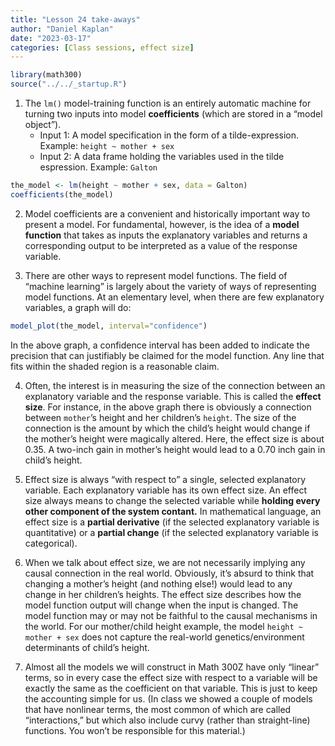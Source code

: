```yaml
---
title: "Lesson 24 take-aways"
author: "Daniel Kaplan"
date: "2023-03-17"
categories: [Class sessions, effect size]
---
```


```r
library(math300)
source("../../_startup.R")
```

1. The `lm()` model-training function is an entirely automatic machine for turning two inputs into model **coefficients** (which are stored in a "model object").
    - Input 1: A model specification in the form of a tilde-expression. Example: `height ~ mother + sex`
    - Input 2: A data frame holding the variables used in the tilde espression. Example: `Galton`
    
```r
the_model <- lm(height ~ mother + sex, data = Galton)
coefficients(the_model)
```
    
2. Model coefficients are a convenient and historically important way to present a model. For fundamental, however, is the idea of a **model function** that takes as inputs the explanatory variables and returns a corresponding output to be interpreted as a value of the response variable.

3. There are other ways to represent model functions. The field of "machine learning" is largely about the variety of ways of representing model functions. At an elementary level, when there are few explanatory variables, a graph will do:

```r
model_plot(the_model, interval="confidence")
```

In the above graph, a confidence interval has been added to indicate the precision that can justifiably be claimed for the model function. Any line that fits within the shaded region is a reasonable claim.

4. Often, the interest is in measuring the size of the connection between an explanatory variable and the response variable. This is called the **effect size**. For instance, in the above graph there is obviously a connection between `mother`'s height and her children's `height`. The size of the connection is the amount by which the child's height would change if the mother's height were magically altered. Here, the effect size is about 0.35. A two-inch gain in mother's height would lead to a 0.70 inch gain in child's height.

5. Effect size is always "with respect to" a single, selected explanatory variable. Each explanatory variable has its own effect size. An effect size always means to change the selected variable while **holding every other component of the system contant.** In mathematical language, an effect size is a **partial derivative** (if the selected explanatory variable is quantitative) or a **partial change** (if the selected explanatory variable is categorical).

6. When we talk about effect size, we are not necessarily implying any causal connection in the real world. Obviously, it's absurd to think that changing a mother's height (and nothing else!) would lead to any change in her children's heights. The effect size describes how the model function output will change when the input is changed. The model function may or may not be faithful to the causal mechanisms in the world. For our mother/child height example, the model `height ~ mother + sex` does not capture the real-world genetics/environment determinants of child's height.

7. Almost all the models we will construct in Math 300Z have only "linear" terms, so in every case the effect size with respect to a variable will be exactly the same as the coefficient on that variable. This is just to keep the accounting simple for us. (In class we showed a couple of models that have nonlinear terms, the most common of which are called "interactions," but which also include curvy (rather than straight-line) functions. You won't be responsible for this material.)

